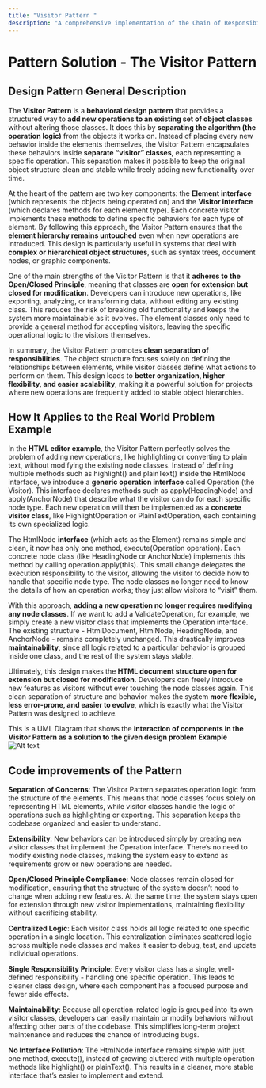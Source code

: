 ```yaml
---
title: "Visitor Pattern "
description: "A comprehensive implementation of the Chain of Responsibility pattern with practical examples and best practices."
---
```


# Pattern Solution - <text>The Visitor Pattern</text> 

## <div>Design Pattern General Description</div>
The **Visitor Pattern** is a **behavioral design pattern** that provides a structured way to **add new operations to an existing set of object classes** without altering those classes. It does this by **separating the algorithm (the operation logic)** from the objects it works on. Instead of placing every new behavior inside the elements themselves, the Visitor Pattern encapsulates these behaviors inside **separate “visitor” classes**, each representing a specific operation. This separation makes it possible to keep the original object structure clean and stable while freely adding new functionality over time.

At the heart of the pattern are two key components: the **Element interface** (which represents the objects being operated on) and the **Visitor interface** (which declares methods for each element type). Each concrete visitor implements these methods to define specific behaviors for each type of element. By following this approach, the Visitor Pattern ensures that the **element hierarchy remains untouched** even when new operations are introduced. This design is particularly useful in systems that deal with **complex or hierarchical object structures**, such as syntax trees, document nodes, or graphic components.

One of the main strengths of the Visitor Pattern is that it **adheres to the Open/Closed Principle**, meaning that classes are **open for extension but closed for modification**. Developers can introduce new operations, like exporting, analyzing, or transforming data, without editing any existing class. This reduces the risk of breaking old functionality and keeps the system more maintainable as it evolves. The element classes only need to provide a general method for accepting visitors, leaving the specific operational logic to the visitors themselves.

In summary, the Visitor Pattern promotes **clean separation of responsibilities**. The object structure focuses solely on defining the relationships between elements, while visitor classes define what actions to perform on them. This design leads to **better organization, higher flexibility, and easier scalability**, making it a powerful solution for projects where new operations are frequently added to stable object hierarchies.

## <div>How It Applies to the Real World Problem Example</div>

In the **HTML editor example**, the Visitor Pattern perfectly solves the problem of adding new operations, like highlighting or converting to plain text, without modifying the existing node classes. Instead of defining multiple methods such as <span>highlight()</span> and <span>plainText()</span> inside the <span>HtmlNode</span> interface, we introduce a **generic operation interface** called <span>Operation</span> (the Visitor). This interface declares methods such as <span>apply(HeadingNode)</span> and <span>apply(AnchorNode)</span> that describe what the visitor can do for each specific node type. Each new operation will then be implemented as a **concrete visitor class**, like <span>HighlightOperation</span> or <span>PlainTextOperation</span>, each containing its own specialized logic.

The <span>HtmlNode</span> **interface** (which acts as the Element) remains simple and clean, it now has only one method, <span>execute(Operation operation)</span>. Each concrete node class (like <span>HeadingNode</span> or <span>AnchorNode</span>) implements this method by calling <span>operation.apply(this)</span>. This small change delegates the execution responsibility to the visitor, allowing the visitor to decide how to handle that specific node type. The node classes no longer need to know the details of how an operation works; they just allow visitors to “visit” them.

With this approach, **adding a new operation no longer requires modifying any node classes**. If we want to add a <span>ValidateOperation</span>, for example, we simply create a new visitor class that implements the <span>Operation</span> interface. The existing structure - <span>HtmlDocument</span>, <span>HtmlNode</span>, <span>HeadingNode</span>, and <span>AnchorNode</span> - remains completely unchanged. This drastically improves **maintainability**, since all logic related to a particular behavior is grouped inside one class, and the rest of the system stays stable.

Ultimately, this design makes the **HTML document structure open for extension but closed for modification**. Developers can freely introduce new features as visitors without ever touching the node classes again. This clean separation of structure and behavior makes the system **more flexible, less error-prone, and easier to evolve**, which is exactly what the Visitor Pattern was designed to achieve.

This is a <span>UML Diagram</span> that shows the **interaction of components in the Visitor Pattern as a solution to the given design problem Example** 
![Alt text](/visitor.png)


## <div>Code improvements of the Pattern</div>

**Separation of Concerns**:
The Visitor Pattern separates operation logic from the structure of the elements. This means that node classes focus solely on representing HTML elements, while visitor classes handle the logic of operations such as highlighting or exporting. This separation keeps the codebase organized and easier to understand.

**Extensibility**:
New behaviors can be introduced simply by creating new visitor classes that implement the <span>Operation</span> interface. There’s no need to modify existing node classes, making the system easy to extend as requirements grow or new operations are needed.

**Open/Closed Principle Compliance**:
Node classes remain closed for modification, ensuring that the structure of the system doesn’t need to change when adding new features. At the same time, the system stays open for extension through new visitor implementations, maintaining flexibility without sacrificing stability.

**Centralized Logic**:
Each visitor class holds all logic related to one specific operation in a single location. This centralization eliminates scattered logic across multiple node classes and makes it easier to debug, test, and update individual operations.

**Single Responsibility Principle**:
Every visitor class has a single, well-defined responsibility - handling one specific operation. This leads to cleaner class design, where each component has a focused purpose and fewer side effects.

**Maintainability**:
Because all operation-related logic is grouped into its own visitor classes, developers can easily maintain or modify behaviors without affecting other parts of the codebase. This simplifies long-term project maintenance and reduces the chance of introducing bugs.

**No Interface Pollution**:
The <span>HtmlNode</span> interface remains simple with just one method, <span>execute()</span>, instead of growing cluttered with multiple operation methods like <span>highlight()</span> or <span>plainText()</span>. This results in a cleaner, more stable interface that’s easier to implement and extend.
